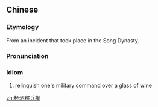 {{also|杯酒释兵权}}
==Chinese==
{{zh-forms|s=杯酒释兵权}}

===Etymology===
From an incident that took place in the Song Dynasty.

===Pronunciation===
{{zh-pron
|m=bēi jiǔ shì bīng quán
|cat=id
}}

===Idiom===
{{zh-idiom}}

# relinquish one's military command over a glass of wine

[[zh:杯酒釋兵權]]